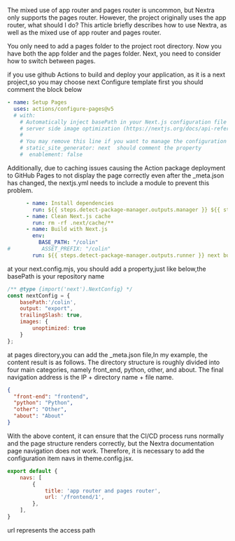 The mixed use of app router and pages router is uncommon, but Nextra only supports the pages router. However, the project originally uses the app router, what should I do?
This article briefly describes how to use Nextra, as well as the mixed use of app router and pages router.

You only need to add a pages folder to the project root directory. Now you have both the app folder and the pages folder. Next, you need to consider how to switch between pages.

if you use github Actions to build and deploy your application, as it is a next project,so you may choose next Configure template
first you should comment the block below

```yaml
- name: Setup Pages
  uses: actions/configure-pages@v5
  # with:
    # Automatically inject basePath in your Next.js configuration file and disable
    # server side image optimization (https://nextjs.org/docs/api-reference/next/image#unoptimized).
    #
    # You may remove this line if you want to manage the configuration yourself.
    # static_site_generator: next  should comment the property
    #  enablement: false
```
Additionally, due to caching issues causing the Action package deployment to GitHub Pages to not display the page correctly even after the _meta.json has changed, the nextjs.yml needs to include a module to prevent this problem.
```yaml
      - name: Install dependencies
        run: ${{ steps.detect-package-manager.outputs.manager }} ${{ steps.detect-package-manager.outputs.command }}
      - name: Clean Next.js cache
        run: rm -rf .next/cache/**
      - name: Build with Next.js
        env:
          BASE_PATH: "/colin"
#          ASSET_PREFIX: "/colin"
        run: ${{ steps.detect-package-manager.outputs.runner }} next buildhould comment the property
```



at your next.config.mjs, you should add a property,just like below,the basePath is your repository name

```javascript
/** @type {import('next').NextConfig} */
const nextConfig = {
    basePath:'/colin',
    output: "export",
    trailingSlash: true,
    images: {
        unoptimized: true
    }
};
```

at pages directory,you can add the _meta.json file,In my example, the content result is as follows.
The directory structure is roughly divided into four main categories, namely front_end, python, other, and about. The final navigation address is the IP + directory name + file name.

```json
{
  "front-end": "frontend",
  "python": "Python",
  "other": "Other",
  "about": "About"
}
```

With the above content, it can ensure that the CI/CD process runs normally and the page structure renders correctly, but the Nextra documentation page navigation does not work. Therefore, it is necessary to add the configuration item navs in theme.config.jsx.

```javascript
export default {
    navs: [
        {
            title: 'app router and pages router',
            url: '/frontend/1',
        },
    ],
}
```

url represents the access path